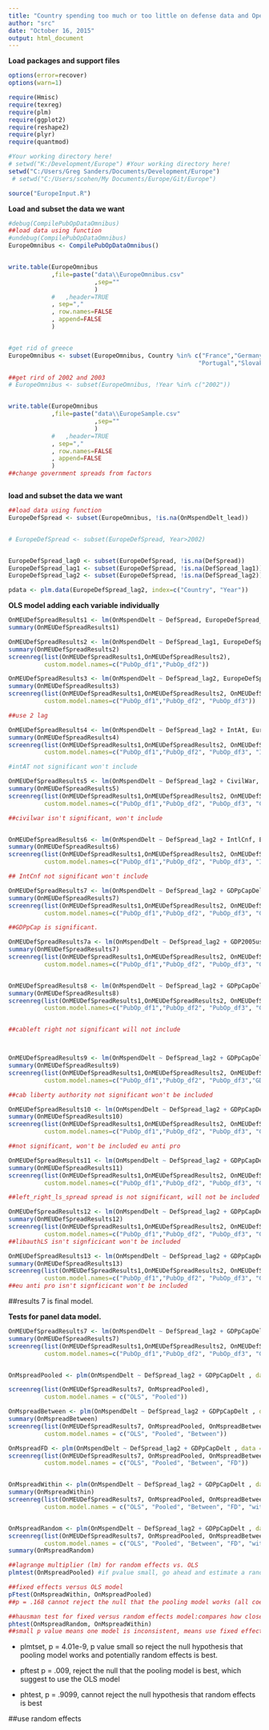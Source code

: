 ```yaml
---
title: "Country spending too much or too little on defense data and Operations and Maintenance spending"
author: "src"
date: "October 16, 2015"
output: html_document
---
```


**Load packages and support files**
```r
options(error=recover)
options(warn=1)

require(Hmisc)
require(texreg)
require(plm)
require(ggplot2)
require(reshape2)
require(plyr)
require(quantmod)

#Your working directory here!
# setwd("K:/Development/Europe") #Your working directory here!
setwd("C:/Users/Greg Sanders/Documents/Development/Europe")
 # setwd("C:/Users/scohen/My Documents/Europe/Git/Europe")

source("EuropeInput.R")

```


**Load and subset the data we want**
```r


#debug(CompilePubOpDataOmnibus)
##load data using function
#undebug(CompilePubOpDataOmnibus)
EuropeOmnibus <- CompilePubOpDataOmnibus()


write.table(EuropeOmnibus
            ,file=paste("data\\EuropeOmnibus.csv"
                        ,sep=""
                        )
            #   ,header=TRUE
            , sep=","
            , row.names=FALSE
            , append=FALSE
            )


#get rid of greece
EuropeOmnibus <- subset(EuropeOmnibus, Country %in% c("France","Germany","United Kingdom","Italy","Netherlands","Poland",
                                                     "Portugal","Slovakia","Spain","Turkey"))

##get rird of 2002 and 2003
# EuropeOmnibus <- subset(EuropeOmnibus, !Year %in% c("2002"))


write.table(EuropeOmnibus
            ,file=paste("data\\EuropeSample.csv"
                        ,sep=""
                        )
            #   ,header=TRUE
            , sep=","
            , row.names=FALSE
            , append=FALSE
            )
##change government spreads from factors



```


**load and subset the data we want**
```r

##load data using function
EuropeDefSpread <- subset(EuropeOmnibus, !is.na(OnMspendDelt_lead))


# EuropeDefSpread <- subset(EuropeDefSpread, Year>2002)


EuropeDefSpread_lag0 <- subset(EuropeDefSpread, !is.na(DefSpread))
EuropeDefSpread_lag1 <- subset(EuropeDefSpread, !is.na(DefSpread_lag1))
EuropeDefSpread_lag2 <- subset(EuropeDefSpread, !is.na(DefSpread_lag2))

pdata <- plm.data(EuropeDefSpread_lag2, index=c("Country", "Year"))


```


**OLS model adding each variable individually**
```r
OnMEUDefSpreadResults1 <- lm(OnMspendDelt ~ DefSpread, EuropeDefSpread_lag0) 
summary(OnMEUDefSpreadResults1)

OnMEUDefSpreadResults2 <- lm(OnMspendDelt ~ DefSpread_lag1, EuropeDefSpread_lag1) 
summary(OnMEUDefSpreadResults2)
screenreg(list(OnMEUDefSpreadResults1,OnMEUDefSpreadResults2),
          custom.model.names=c("PubOp_df1","PubOp_df2"))

OnMEUDefSpreadResults3 <- lm(OnMspendDelt ~ DefSpread_lag2, EuropeDefSpread_lag2) 
summary(OnMEUDefSpreadResults3)
screenreg(list(OnMEUDefSpreadResults1,OnMEUDefSpreadResults2, OnMEUDefSpreadResults3),
          custom.model.names=c("PubOp_df1","PubOp_df2", "PubOp_df3"))

##use 2 lag

OnMEUDefSpreadResults4 <- lm(OnMspendDelt ~ DefSpread_lag2 + IntAt, EuropeDefSpread_lag2) 
summary(OnMEUDefSpreadResults4)
screenreg(list(OnMEUDefSpreadResults1,OnMEUDefSpreadResults2, OnMEUDefSpreadResults3, OnMEUDefSpreadResults4),
          custom.model.names=c("PubOp_df1","PubOp_df2", "PubOp_df3", "IntAt"))

#intAT not significant won't include

OnMEUDefSpreadResults5 <- lm(OnMspendDelt ~ DefSpread_lag2 + CivilWar, EuropeDefSpread_lag2) 
summary(OnMEUDefSpreadResults5)
screenreg(list(OnMEUDefSpreadResults1,OnMEUDefSpreadResults2, OnMEUDefSpreadResults3, OnMEUDefSpreadResults5),
          custom.model.names=c("PubOp_df1","PubOp_df2", "PubOp_df3", "CivilWar"))

##civilwar isn't significant, won't include


OnMEUDefSpreadResults6 <- lm(OnMspendDelt ~ DefSpread_lag2 + IntlCnf, EuropeDefSpread_lag2) 
summary(OnMEUDefSpreadResults6)
screenreg(list(OnMEUDefSpreadResults1,OnMEUDefSpreadResults2, OnMEUDefSpreadResults3, OnMEUDefSpreadResults6),
          custom.model.names=c("PubOp_df1","PubOp_df2", "PubOp_df3", "IntCnf"))

## IntCnf not significant won't include

```


```r

OnMEUDefSpreadResults7 <- lm(OnMspendDelt ~ DefSpread_lag2 + GDPpCapDelt, EuropeDefSpread_lag2) 
summary(OnMEUDefSpreadResults7)
screenreg(list(OnMEUDefSpreadResults1,OnMEUDefSpreadResults2, OnMEUDefSpreadResults3, OnMEUDefSpreadResults7),
          custom.model.names=c("PubOp_df1","PubOp_df2", "PubOp_df3", "GDPpc"))

##GDPpCap is significant.

OnMEUDefSpreadResults7a <- lm(OnMspendDelt ~ DefSpread_lag2 + GDP2005usdDelt, EuropeDefSpread_lag2) 
summary(OnMEUDefSpreadResults7)
screenreg(list(OnMEUDefSpreadResults1,OnMEUDefSpreadResults2, OnMEUDefSpreadResults3, OnMEUDefSpreadResults7),
          custom.model.names=c("PubOp_df1","PubOp_df2", "PubOp_df3", "GDPpc"))



```

```r
OnMEUDefSpreadResults8 <- lm(OnMspendDelt ~ DefSpread_lag2 + GDPpCapDelt + Cab_left_right, EuropeDefSpread_lag2) 
summary(OnMEUDefSpreadResults8)
screenreg(list(OnMEUDefSpreadResults1,OnMEUDefSpreadResults2, OnMEUDefSpreadResults3, OnMEUDefSpreadResults7, OnMEUDefSpreadResults8),
          custom.model.names=c("PubOp_df1","PubOp_df2", "PubOp_df3", "GDPpCap", "Cableftright"))


##cableft right not significant will not include



OnMEUDefSpreadResults9 <- lm(OnMspendDelt ~ DefSpread_lag2 + GDPpCapDelt + Cab_liberty_authority, EuropeDefSpread_lag2) 
summary(OnMEUDefSpreadResults9)
screenreg(list(OnMEUDefSpreadResults1,OnMEUDefSpreadResults2, OnMEUDefSpreadResults3, OnMEUDefSpreadResults7, OnMEUDefSpreadResults9),
          custom.model.names=c("PubOp_df1","PubOp_df2", "PubOp_df3","GDPpCapDelt", "lib_authority"))

##cab liberty authority not significant won't be included

OnMEUDefSpreadResults10 <- lm(OnMspendDelt ~ DefSpread_lag2 + GDPpCapDelt + Cab_eu_anti_pro, EuropeDefSpread_lag2) 
summary(OnMEUDefSpreadResults10)
screenreg(list(OnMEUDefSpreadResults1,OnMEUDefSpreadResults2, OnMEUDefSpreadResults3, OnMEUDefSpreadResults7, OnMEUDefSpreadResults10),
          custom.model.names=c("PubOp_df1","PubOp_df2", "PubOp_df3", "GDPpCap", "euAntiPro"))

##not significant, won't be included eu anti pro

OnMEUDefSpreadResults11 <- lm(OnMspendDelt ~ DefSpread_lag2 + GDPpCapDelt +left_right_ls_spread , EuropeDefSpread_lag2) 
summary(OnMEUDefSpreadResults11)
screenreg(list(OnMEUDefSpreadResults1,OnMEUDefSpreadResults2, OnMEUDefSpreadResults3, OnMEUDefSpreadResults7, OnMEUDefSpreadResults11),
          custom.model.names=c("PubOp_df1","PubOp_df2", "PubOp_df3", "GDP", "leftrightLS"))

##left_right_ls_spread spread is not significant, will not be included 

OnMEUDefSpreadResults12 <- lm(OnMspendDelt ~ DefSpread_lag2 + GDPpCapDelt  + liberty_authority_ls_spread, EuropeDefSpread_lag2) 
summary(OnMEUDefSpreadResults12)
screenreg(list(OnMEUDefSpreadResults1,OnMEUDefSpreadResults2, OnMEUDefSpreadResults3, OnMEUDefSpreadResults7, OnMEUDefSpreadResults11, OnMEUDefSpreadResults12),
          custom.model.names=c("PubOp_df1","PubOp_df2", "PubOp_df3", "GDP", "leftrightLS", "libauthLS"))
##libauthLS isn't signficicant won't be included

OnMEUDefSpreadResults13 <- lm(OnMspendDelt ~ DefSpread_lag2 + GDPpCapDelt  + eu_anti_pro_ls_spread, EuropeDefSpread_lag2) 
summary(OnMEUDefSpreadResults13)
screenreg(list(OnMEUDefSpreadResults1,OnMEUDefSpreadResults2, OnMEUDefSpreadResults3, OnMEUDefSpreadResults7, OnMEUDefSpreadResults11, OnMEUDefSpreadResults13),
          custom.model.names=c("PubOp_df1","PubOp_df2", "PubOp_df3", "GDP", "leftrightLS", "euantiproLS"))
##eu anti pro isn't signficicant won't be included

```

##results 7 is final model. 

**Tests for panel data model.**

``` r

OnMEUDefSpreadResults7 <- lm(OnMspendDelt ~ DefSpread_lag2 + GDPpCapDelt , EuropeDefSpread_lag2) 
summary(OnMEUDefSpreadResults7)
screenreg(list(OnMEUDefSpreadResults1,OnMEUDefSpreadResults2, OnMEUDefSpreadResults3, OnMEUDefSpreadResults7, OnMEUDefSpreadResults7),
          custom.model.names=c("PubOp_df1","PubOp_df2", "PubOp_df3", "GDP", "leftrightLS"))


OnMspreadPooled <- plm(OnMspendDelt ~ DefSpread_lag2 + GDPpCapDelt , data = pdata, model = "pooling")

screenreg(list(OnMEUDefSpreadResults7, OnMspreadPooled),
          custom.model.names = c("OLS", "Pooled"))

OnMspreadBetween <- plm(OnMspendDelt ~ DefSpread_lag2 + GDPpCapDelt , data = pdata, model = "between")
summary(OnMspreadBetween)
screenreg(list(OnMEUDefSpreadResults7, OnMspreadPooled, OnMspreadBetween),
          custom.model.names = c("OLS", "Pooled", "Between"))

OnMspreadFD <- plm(OnMspendDelt ~ DefSpread_lag2 + GDPpCapDelt , data = pdata, model = "fd") ##when variables don't vary from one year to the next, the variable is dropped because the first difference takes difference of the model averaged over time from the original model and for these variables the value would be 0.
screenreg(list(OnMEUDefSpreadResults7, OnMspreadPooled, OnMspreadBetween, OnMspreadFD),
          custom.model.names = c("OLS", "Pooled", "Between", "FD"))


OnMspreadWithin <- plm(OnMspendDelt ~ DefSpread_lag2 + GDPpCapDelt , data =  pdata, model = "within")
summary(OnMspreadWithin)
screenreg(list(OnMEUDefSpreadResults7, OnMspreadPooled, OnMspreadBetween, OnMspreadFD, OnMspreadWithin),
          custom.model.names = c("OLS", "Pooled", "Between", "FD", "within"))


OnMspreadRandom <- plm(OnMspendDelt ~ DefSpread_lag2 + GDPpCapDelt , data = pdata, model = "random")
screenreg(list(OnMEUDefSpreadResults7, OnMspreadPooled, OnMspreadBetween, OnMspreadFD, OnMspreadWithin, OnMspreadRandom),
          custom.model.names = c("OLS", "Pooled", "Between", "FD", "within", "Random"))
summary(OnMspreadRandom)

##lagrange multiplier (lm) for random effects vs. OLS
plmtest(OnMspreadPooled) #if pvalue small, go ahead and estimate a random effects model. "alternative hypothesis, significant effects"

##fixed effects versus OLS model
pFtest(OnMspreadWithin, OnMspreadPooled)
##p = .168 cannot reject the null that the pooling model works (all coefficients for each country should be the same ever year) if p value low, supports the within model(accept alternative hypothesis: significant effects)

##hausman test for fixed versus random effects model:compares how close the coefficients of the model are:
phtest(OnMspreadRandom, OnMspreadWithin)
##small p value means one model is inconsistent, means use fixed effects model b/c that gives you consistent estimates.
```

- plmtset, p = 4.01e-9, p value small so reject the null hypothesis that pooling model works and potentially random effects is best. 

- pftest p = .009, reject the null that the pooling model is best, which suggest to use the OLS model

- phtest, p = .9099, cannot reject the null hypothesis that random effects is best

##use random effects
